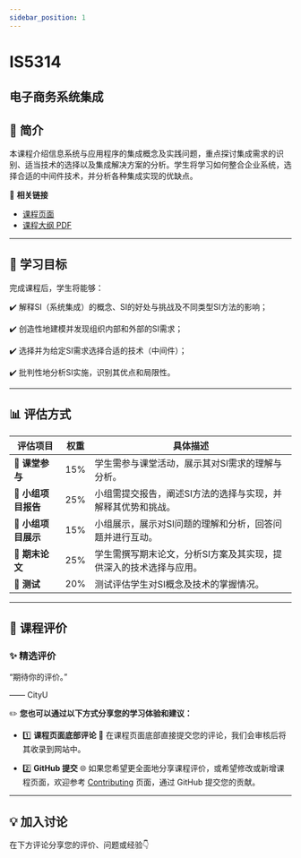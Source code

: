 ```yaml
---
sidebar_position: 1
---
```


# IS5314
## 电子商务系统集成

## **📘 简介**
本课程介绍信息系统与应用程序的集成概念及实践问题，重点探讨集成需求的识别、适当技术的选择以及集成解决方案的分析。学生将学习如何整合企业系统，选择合适的中间件技术，并分析各种集成实现的优缺点。

🔗 **相关链接**
- [课程页面](https://www.cityu.edu.hk/catalogue/pg/202526/course/IS5314.htm)
- [课程大纲 PDF](https://www.cityu.edu.hk/catalogue/pg/202526/course/IS5314.pdf)

---

## **🎯 学习目标**

完成课程后，学生将能够：

✔️ 解释SI（系统集成）的概念、SI的好处与挑战及不同类型SI方法的影响；

✔️ 创造性地建模并发现组织内部和外部的SI需求；

✔️ 选择并为给定SI需求选择合适的技术（中间件）；

✔️ 批判性地分析SI实施，识别其优点和局限性。

---

## **📊 评估方式**

| **评估项目**          | **权重** | **具体描述**                                                                                       |
|----------------------|---------|---------------------------------------------------------------------------------------------------|
| **📄 课堂参与**       | 15%     | 学生需参与课堂活动，展示其对SI需求的理解与分析。                                                 |
| **📄 小组项目报告**   | 25%     | 小组需提交报告，阐述SI方法的选择与实现，并解释其优势和挑战。                                      |
| **📄 小组项目展示**   | 15%     | 小组展示，展示对SI问题的理解和分析，回答问题并进行互动。                                           |
| **📄 期末论文**       | 25%     | 学生需撰写期末论文，分析SI方案及其实现，提供深入的技术选择与应用。                                 |
| **📄 测试**           | 20%     | 测试评估学生对SI概念及技术的掌握情况。                                                             |

---

## **💬 课程评价**

### ✨ **精选评价**
<div className={commentStyles.commentBox}>
    <p className={commentStyles.commentText}>
        “期待你的评价。”
    </p>
    <p className={commentStyles.commentAuthor}>—— CityU</p>
</div>

✏️ **您也可以通过以下方式分享您的学习体验和建议：**

- 1️⃣ **课程页面底部评论**
💬 在课程页面底部直接提交您的评论，我们会审核后将其收录到网站中。

- 2️⃣ **GitHub 提交**
🌐 如果您希望更全面地分享课程评价，或希望修改或新增课程页面，欢迎参考 [Contributing](/contributing) 页面，通过 GitHub 提交您的贡献。


---

## **💡 加入讨论**

在下方评论分享您的评价、问题或经验👇
<Utterances />
